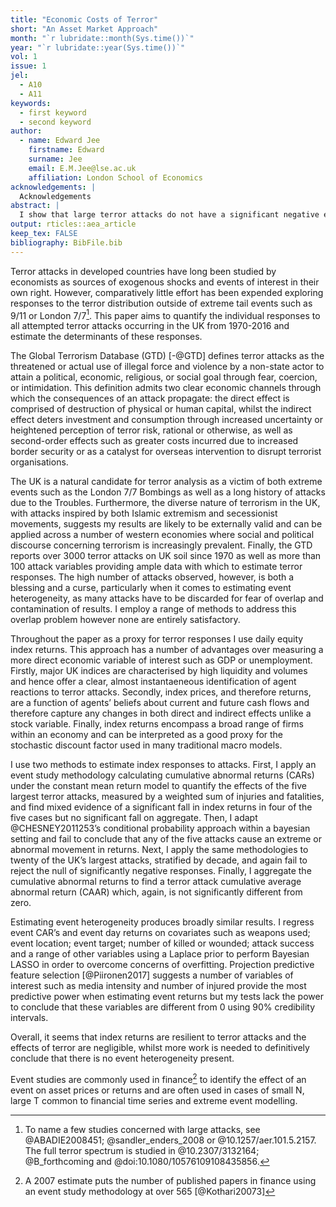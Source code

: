```yaml
---
title: "Economic Costs of Terror"
short: "An Asset Market Approach"
month: "`r lubridate::month(Sys.time())`"
year: "`r lubridate::year(Sys.time())`"
vol: 1
issue: 1
jel:
  - A10
  - A11
keywords:
  - first keyword
  - second keyword
author:
  - name: Edward Jee
    firstname: Edward
    surname: Jee
    email: E.M.Jee@lse.ac.uk
    affiliation: London School of Economics
acknowledgements: |
  Acknowledgements
abstract: |
  I show that large terror attacks do not have a significant negative effect on UK asset markets. Furthermore, when I expand my analysis to include all terror attacks from 1970 to present day I find no evidence of a negative asset market response. Finally, I find no evidence of event heterogeneity. That is, target type and location; success of an attack; number of wounded or killed; weapons used; attack type and media coverage cannot be used as predictors for asset market responses. Results are consistent across a range of UK indices and specifications.
output: rticles::aea_article
keep_tex: FALSE
bibliography: BibFile.bib
---
```


\pagestyle{plain}
<!-- American Economic Review Pointers: -->

<!-- \begin{itemize} -->
<!-- \item Do not use an "Introduction" heading. Begin your introductory material -->
<!-- before the first section heading. -->

<!-- \item Avoid style markup (except sparingly for emphasis). -->

<!-- \item Avoid using explicit vertical or horizontal space. -->

<!-- \item Captions are short and go below figures but above tables. -->

<!-- \item The tablenotes or figurenotes environments may be used below tables -->
<!-- or figures, respectively, as demonstrated below. -->

<!-- \item If you have difficulties with the mathtime package, adjust the package -->
<!-- options appropriately for your platform. If you can't get it to work, just -->
<!-- remove the package or see our technical support document online (please -->
<!-- refer to the author instructions). -->

<!-- \item If you are using an appendix, it goes last, after the bibliography. -->
<!-- Use regular section headings to make the appendix headings. -->

<!-- \item If you are not using an appendix, you may delete the appendix command -->
<!-- and sample appendix section heading. -->

<!-- \item Either the natbib package or the harvard package may be used with bibtex. -->
<!-- To include one of these packages, uncomment the appropriate usepackage command -->
<!-- above. Note: you can't use both packages at once or compile-time errors will result. -->

<!-- \end{itemize} -->

Terror attacks in developed countries have long been studied by economists as sources of exogenous shocks and events of interest in their own right. However, comparatively little effort has been expended exploring responses to the terror distribution outside of extreme tail events such as 9/11 or London 7/7^[To name a few studies concerned with large attacks, see @ABADIE2008451; @sandler_enders_2008 or @10.1257/aer.101.5.2157. The full terror spectrum is studied in @10.2307/3132164; @B_forthcoming and @doi:10.1080/10576109108435856.]. This paper aims to quantify the individual responses to all attempted terror attacks occurring in the UK from 1970-2016 and estimate the determinants of these responses.

  The Global Terrorism Database (GTD) [-@GTD] defines terror attacks as the threatened or actual use of illegal force and violence by a non-state actor to attain a political, economic, religious, or social goal through fear, coercion, or intimidation. This definition admits two clear economic channels through which the consequences of an attack propagate: the direct effect is comprised of destruction of physical or human capital, whilst the indirect effect deters investment and consumption through increased uncertainty or heightened perception of terror risk, rational or otherwise, as well as second-order effects such as greater costs incurred due to increased border security or as a catalyst for overseas intervention to disrupt terrorist organisations.
  
  The UK is a natural candidate for terror analysis as a victim of both extreme events such as the London 7/7 Bombings as well as a long history of attacks due to the Troubles. Furthermore, the diverse nature of terrorism in the UK, with attacks inspired by both Islamic extremism and secessionist movements, suggests my results are likely to be externally valid and can be applied across a number of western economies where social and political discourse concerning terrorism is increasingly prevalent. Finally, the GTD reports over 3000 terror attacks on UK soil since 1970 as well as more than 100 attack variables providing ample data with which to estimate terror responses. The high number of attacks observed, however, is both a blessing and a curse, particularly when it comes to estimating event heterogeneity, as many attacks have to be discarded for fear of overlap and contamination of results. I employ a range of methods to address this overlap problem however none are entirely satisfactory.
  
  Throughout the paper as a proxy for terror responses I use daily equity index returns. This approach has a number of advantages over measuring a more direct economic variable of interest such as GDP or unemployment. Firstly, major UK indices are characterised by high liquidity and volumes and hence offer a clear, almost instantaeneous identification of agent reactions to terror attacks. Secondly, index prices, and therefore returns, are a function of agents' beliefs about current and future cash flows and therefore capture any changes in both direct and indirect effects unlike a stock variable. Finally, index returns encompass a broad range of firms within an economy and can be interpreted as a good proxy for the stochastic discount factor used in many traditional macro models.
  
  I use two methods to estimate index responses to attacks. First, I apply an event study methodology calculating cumulative abnormal returns (CARs) under the constant mean return model to quantify the effects of the five largest terror attacks, measured by a weighted sum of injuries and fatalities, and find mixed evidence of a significant fall in index returns in four of the five cases but no significant fall on aggregate. Then, I adapt @CHESNEY2011253's conditional probability approach within a bayesian setting and fail to conclude that any of the five attacks cause an extreme or abnormal movement in returns. Next, I apply the same methodologies to twenty of the UK's largest attacks, stratified by decade, and again fail to reject the null of significantly negative responses. Finally, I aggregate the cumulative abnormal returns to find a terror attack cumulative average abnormal return (CAAR) which, again, is not significantly different from zero.
  
  Estimating event heterogeneity produces broadly similar results. I regress event CAR's and event day returns on covariates such as weapons used; event location; event target; number of killed or wounded; attack success and a range of other variables using a Laplace prior to perform Bayesian LASSO in order to overcome concerns of overfitting. Projection predictive feature selection [@Piironen2017] suggests a number of variables of interest such as media intensity and number of injured provide the most predictive power when estimating event returns but my tests lack the power to conclude that these variables are different from 0 using 90% credibility intervals.
  
  Overall, it seems that index returns are resilient to terror attacks and the effects of terror are negligible, whilst more work is needed to definitively conclude that there is no event heterogeneity present.



\section{Literature Review}


\section{Methods and Results}
Event studies are commonly used in finance^[A 2007 estimate puts the number of published papers in finance using an event study methodology at over 565 [@Kothari20073]] to identify the effect of an event on asset prices or returns and are often used in cases of small N, large T common to financial time series and extreme event modelling.



<!-- Sample figure: -->

<!-- \begin{figure} -->
<!-- Figure here. -->

<!-- \caption{Caption for figure below.} -->
<!-- \begin{figurenotes} -->
<!-- Figure notes without optional leadin. -->
<!-- \end{figurenotes} -->
<!-- \begin{figurenotes}[Source] -->
<!-- Figure notes with optional leadin (Source, in this case). -->
<!-- \end{figurenotes} -->
<!-- \end{figure} -->

<!-- Sample table: -->

<!-- \begin{table} -->
<!-- \caption{Caption for table above.} -->

<!-- \begin{tabular}{lll} -->
<!-- & Heading 1 & Heading 2 \\ -->
<!-- Row 1 & 1 & 2 \\ -->
<!-- Row 2 & 3 & 4% -->
<!-- \end{tabular} -->
<!-- \begin{tablenotes} -->
<!-- Table notes environment without optional leadin. -->
<!-- \end{tablenotes} -->
<!-- \begin{tablenotes}[Source] -->
<!-- Table notes environment with optional leadin (Source, in this case). -->
<!-- \end{tablenotes} -->
<!-- \end{table} -->

<!-- References here (manual or bibTeX). If you are using bibTeX, add your bib file -->
<!-- name in place of BibFile in the bibliography command. -->
<!-- % Remove or comment out the next two lines if you are not using bibtex. -->
\bibliographystyle{aea}
\bibliography{BibFile.bib}


\appendix


